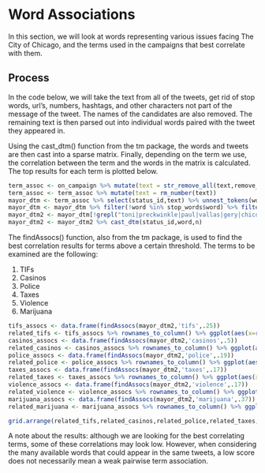 # Word Associations

In this section, we will look at words representing various issues facing
The City of Chicago, and the terms used in the campaigns that best correlate with
them.

## Process

In the code below, we will take the text from all of the tweets, get rid of stop
words, url's, numbers, hashtags, and other characters not part of the message of
the tweet. The names of the candidates are also removed. The remaining text is then
parsed out into individual words paired with the tweet they appeared in. 

Using the cast_dtm() function from the tm package, the words and tweets are then cast
into a sparse matrix. Finally, depending on the term we use, the correlation between the 
term and the words in the matrix is calculated. The top results for each term is plotted 
below.

```r
term_assoc <- on_campaign %>% mutate(text = str_remove_all(text,remove_reg)) %>% mutate(text = rm_twitter_url(text)) %>% mutate(text = rm_hash(text))
term_assoc <- term_assoc %>% mutate(text = rm_number(text))
mayor_dtm <- term_assoc %>% select(status_id,text) %>% unnest_tokens(word,text) %>% count(status_id,word)
mayor_dtm <- mayor_dtm %>% filter(!word %in% stop_words$word) %>% filter(!word %in% my_stopwords$word)
mayor_dtm2 <- mayor_dtm[!grepl("toni|preckwinkle|paul|vallas|gery|chico|garry|mccarthy|lori|lightfoot|bill|daley|amara|enyia|bob|fioretti|jerry|joyce|la|shawn|ford|neal|sales-griffin|dr|willie|wilson|john|kozlar",mayor_dtm$word),]
mayor_dtm2 <- mayor_dtm2 %>% cast_dtm(status_id,word,n)
```

The findAssocs() function, also from the tm package, is used to find the best correlation results for terms above a certain threshold. The terms to be examined are the following:

1. TIFs
2. Casinos
3. Police
4. Taxes
5. Violence
6. Marijuana

```r
tifs_assocs <- data.frame(findAssocs(mayor_dtm2,'tifs',.25))
related_tifs <- tifs_assocs %>% rownames_to_column() %>% ggplot(aes(x=reorder(rowname,tifs),y=tifs))+geom_bar(stat='identity',color='black',fill='red')+coord_flip()+xlab('')+theme(axis.text.y = element_text(size=12,face='bold'))
casinos_assocs <- data.frame(findAssocs(mayor_dtm2,'casinos',.5))
related_casinos <- casinos_assocs %>% rownames_to_column() %>% ggplot(aes(x=reorder(rowname,casinos),y=casinos))+geom_bar(stat='identity',color='black',fill='red')+coord_flip()+xlab('')+theme(axis.text.y = element_text(size=12,face='bold'))
police_assocs <- data.frame(findAssocs(mayor_dtm2,'police',.19))
related_police <- police_assocs %>% rownames_to_column() %>% ggplot(aes(x=reorder(rowname,police),y=police))+geom_bar(stat='identity',color='black',fill='red')+coord_flip()+xlab('')+theme(axis.text.y = element_text(size=12,face='bold'))
taxes_assocs <- data.frame(findAssocs(mayor_dtm2,'taxes',.17))
related_taxes <- taxes_assocs %>% rownames_to_column() %>% ggplot(aes(x=reorder(rowname,taxes),y=taxes))+geom_bar(stat='identity',color='black',fill='red')+coord_flip()+xlab('')+theme(axis.text.y = element_text(size=12,face='bold'))
violence_assocs <- data.frame(findAssocs(mayor_dtm2,'violence',.17))
related_violence <- violence_assocs %>% rownames_to_column() %>% ggplot(aes(x=reorder(rowname,violence),y=violence))+geom_bar(stat='identity',color='black',fill='red')+coord_flip()+xlab('')+theme(axis.text.y = element_text(size=12,face='bold'))
marijuana_assocs <- data.frame(findAssocs(mayor_dtm2,'marijuana',.37))
related_marijuana <- marijuana_assocs %>% rownames_to_column() %>% ggplot(aes(x=reorder(rowname,marijuana),y=marijuana))+geom_bar(stat='identity',color='black',fill='red')+coord_flip()+xlab('')+theme(axis.text.y = element_text(size=12,face='bold'))
```
```r
grid.arrange(related_tifs,related_casinos,related_police,related_taxes,related_violence,related_marijuana,ncol=3)
```

A note about the results: although we are looking for the best correlating terms, some of these correlations may look low. However, when considering the many available words that could appear 
in the same tweets, a low score does not necessarily mean a weak pairwise term association.
